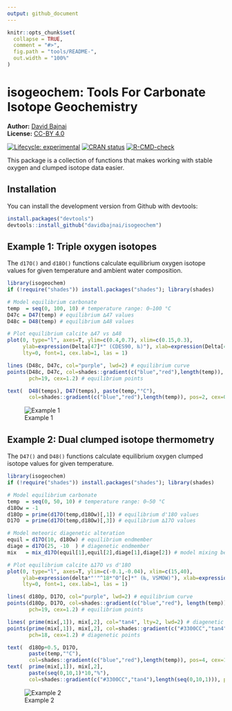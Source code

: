 ```yaml
---
output: github_document
---
```


<!-- README.md is generated from README.Rmd. Please edit that file -->

```r
knitr::opts_chunk$set(
  collapse = TRUE,
  comment = "#>",
  fig.path = "tools/README-",
  out.width = "100%"
)
```

# isogeochem: Tools For Carbonate Isotope Geochemistry

**Author:** [David Bajnai](https://www.davidbajnai.eu/)<br/>
**License:** [CC-BY 4.0](https://creativecommons.org/licenses/by/4.0/)

<!-- badges: start -->
[![Lifecycle: experimental](https://img.shields.io/badge/lifecycle-experimental-orange.svg)](https://lifecycle.r-lib.org/articles/stages.html#experimental)
[![CRAN status](https://www.r-pkg.org/badges/version/isogeochem)](https://CRAN.R-project.org/package=isogeochem)
[![R-CMD-check](https://github.com/davidbajnai/isogeochem/workflows/R-CMD-check/badge.svg)](https://github.com/davidbajnai/isogeochem/actions)
<!-- badges: end -->

This package is a collection of functions that makes working with stable oxygen and clumped isotope data easier.

## Installation

You can install the development version from Github with devtools:

``` r
install.packages("devtools")
devtools::install_github("davidbajnai/isogeochem")
```

## Example 1: Triple oxygen isotopes

The `d17O()` and `d18O()` functions calculate equilibrium oxygen isotope values for given temperature and ambient water composition.

``` r
library(isogeochem)
if (!require("shades")) install.packages("shades"); library(shades)

# Model equilibrium carbonate
temp  = seq(0, 100, 10) # temperature range: 0—100 °C
D47c = D47(temp) # equilibrium ∆47 values
D48c = D48(temp) # equilibrium ∆48 values

# Plot equilibrium calcite ∆47 vs ∆48
plot(0, type="l", axes=T, ylim=c(0.4,0.7), xlim=c(0.15,0.3),
     ylab=expression(Delta[47]*" (CDES90, ‰)"), xlab=expression(Delta[48]*" (CDES90, ‰)"),
     lty=0, font=1, cex.lab=1, las = 1)

lines (D48c, D47c, col="purple", lwd=2) # equilibrium curve
points(D48c, D47c, col=shades::gradient(c("blue","red"),length(temp)),
       pch=19, cex=1.2) # equilibrium points

text(  D48(temps), D47(temps), paste(temp,"°C"), 
       col=shades::gradient(c("blue","red"),length(temp)), pos=2, cex=0.8)
```
![Example 1](tools/README-example1.png)

## Example 2: Dual clumped isotope thermometry

The `D47()` and `D48()` functions calculate equilibrium oxygen clumped isotope values for given temperature.

``` r
library(isogeochem)
if (!require("shades")) install.packages("shades"); library(shades)

# Model equilibrium carbonate
temp  = seq(0, 50, 10) # temperature range: 0—50 °C
d18Ow = -1
d18Op = prime(d17O(temp,d18Ow)[,1]) # equilibrium d'18O values
D17O  = prime(d17O(temp,d18Ow)[,3]) # equilibrium ∆17O values

# Model meteoric diagenetic alteration
equil = d17O(10, d18Ow) # equilibrium endmember
diage = d17O(25, -10  ) # diagenetic endmember
mix   = mix_d17O(equil[1],equil[2],diage[1],diage[2]) # model mixing between the endmembers

# Plot equilibrium calcite ∆17O vs d'18O
plot(0, type="l", axes=T, ylim=c(-0.1,-0.04), xlim=c(15,40),
     ylab=expression(delta*"'"^18*"O"[c]*" (‰, VSMOW)"), xlab=expression(Delta^17*"O (‰, VSMOW)"),
     lty=0, font=1, cex.lab=1, las = 1)

lines( d18Op, D17O, col="purple", lwd=2) # equilibrium curve
points(d18Op, D17O, col=shades::gradient(c("blue","red"), length(temp)),
       pch=19, cex=1.2) # equilibrium points

lines( prime(mix[,1]), mix[,2], col="tan4", lty=2, lwd=2) # diagenetic curve
points(prime(mix[,1]), mix[,2], col=shades::gradient(c("#3300CC","tan4"),length(seq(0,10,1))),
       pch=18, cex=1.2) # diagenetic points

text(  d18Op+0.5, D17O,
       paste(temp,"°C"),
       col=shades::gradient(c("blue","red"),length(temp)), pos=4, cex=1)
text(  prime(mix[,1]), mix[,2],
       paste(seq(0,10,1)*10,"%"),
       col=shades::gradient(c("#3300CC","tan4"),length(seq(0,10,1))), pos=1, cex=0.5)
```
![Example 2](tools/README-example2.png)
